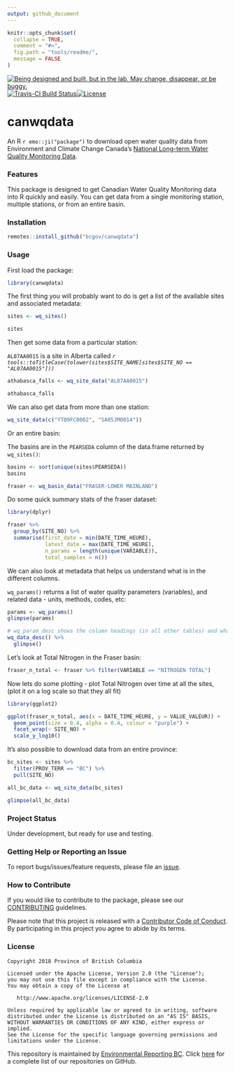 ```yaml
---
output: github_document
---
```


```r
knitr::opts_chunk$set(
  collapse = TRUE,
  comment = "#>",
  fig.path = "tools/readme/", 
  message = FALSE
)
```

<a rel="Exploration" href="https://github.com/BCDevExchange/assets/blob/master/README.md"><img alt="Being designed and built, but in the lab. May change, disappear, or be buggy." style="border-width:0" src="https://assets.bcdevexchange.org/images/badges/exploration.svg" title="Being designed and built, but in the lab. May change, disappear, or be buggy." /></a>
[![Travis-CI Build Status](https://travis-ci.org/bcgov/canwqdata.svg?branch=master)](https://travis-ci.org/bcgov/canwqdata)[![License](https://img.shields.io/badge/License-Apache%202.0-blue.svg)](https://opensource.org/licenses/Apache-2.0)


# canwqdata

An R `r emo::ji("package")`  to download open water quality data from Environment and Climate Change Canada's [National Long-term Water Quality Monitoring Data](http://donnees.ec.gc.ca/data/substances/monitor/national-long-term-water-quality-monitoring-data/).

### Features

This package is designed to get Canadian Water Quality Monitoring data into R quickly and easily. You can get data from a single monitoring station, multiple stations, or from an entire basin.

### Installation

```r
remotes::install_github("bcgov/canwqdata")
```

### Usage

First load the package:

```r
library(canwqdata)
```


The first thing you will probably want to do is get a list of the available sites and associated metadata:

```r
sites <- wq_sites()

sites
```

Then get some data from a particular station:

`AL07AA0015` is a site in Alberta called *`r tools::toTitleCase(tolower(sites$SITE_NAME[sites$SITE_NO == "AL07AA0015"]))`*

```r
athabasca_falls <- wq_site_data("AL07AA0015")

athabasca_falls
```

We can also get data from more than one station:

```r
wq_site_data(c("YT09FC0002", "SA05JM0014"))
```

Or an entire basin:

The basins are in the `PEARSEDA` column of the data.frame returned by `wq_sites()`:

```r
basins <- sort(unique(sites$PEARSEDA))
basins

fraser <- wq_basin_data("FRASER-LOWER MAINLAND")
```

Do some quick summary stats of the fraser dataset:

```r
library(dplyr)

fraser %>% 
  group_by(SITE_NO) %>% 
  summarise(first_date = min(DATE_TIME_HEURE), 
            latest_date = max(DATE_TIME_HEURE), 
            n_params = length(unique(VARIABLE)), 
            total_samples = n())
```


We can also look at metadata that helps us understand what is in the different columns.

`wq_params()` returns a list of water quality parameters (variables), and related data - units, methods, codes, etc:

```r
params <- wq_params()
glimpse(params)

# wq_param_desc shows the column headings (in all other tables) and what they mean
wq_data_desc() %>% 
  glimpse()
```

Let's look at Total Nitrogen in the Fraser basin:

```r
fraser_n_total <- fraser %>% filter(VARIABLE == "NITROGEN TOTAL")
```

Now lets do some plotting - plot Total Nitrogen over time at all the sites, 
(plot it on a log scale so that they all fit)

```r
library(ggplot2)

ggplot(fraser_n_total, aes(x = DATE_TIME_HEURE, y = VALUE_VALEUR)) + 
  geom_point(size = 0.4, alpha = 0.4, colour = "purple") + 
  facet_wrap(~ SITE_NO) + 
  scale_y_log10()
```


It's also possible to download data from an entire province:

```r
bc_sites <- sites %>% 
  filter(PROV_TERR == "BC") %>% 
  pull(SITE_NO)

all_bc_data <- wq_site_data(bc_sites)

glimpse(all_bc_data)
```

### Project Status

Under development, but ready for use and testing.

### Getting Help or Reporting an Issue

To report bugs/issues/feature requests, please file an [issue](https://github.com/bcgov/canwqdata/issues/).

### How to Contribute

If you would like to contribute to the package, please see our 
[CONTRIBUTING](CONTRIBUTING.md) guidelines.

Please note that this project is released with a [Contributor Code of Conduct](CODE_OF_CONDUCT.md). By participating in this project you agree to abide by its terms.

### License

    Copyright 2018 Province of British Columbia

    Licensed under the Apache License, Version 2.0 (the "License");
    you may not use this file except in compliance with the License.
    You may obtain a copy of the License at 

       http://www.apache.org/licenses/LICENSE-2.0

    Unless required by applicable law or agreed to in writing, software
    distributed under the License is distributed on an "AS IS" BASIS,
    WITHOUT WARRANTIES OR CONDITIONS OF ANY KIND, either express or implied.
    See the License for the specific language governing permissions and
    limitations under the License.


This repository is maintained by [Environmental Reporting BC](http://www2.gov.bc.ca/gov/content?id=FF80E0B985F245CEA62808414D78C41B). Click [here](https://github.com/bcgov/EnvReportBC-RepoList) for a complete list of our repositories on GitHub.
